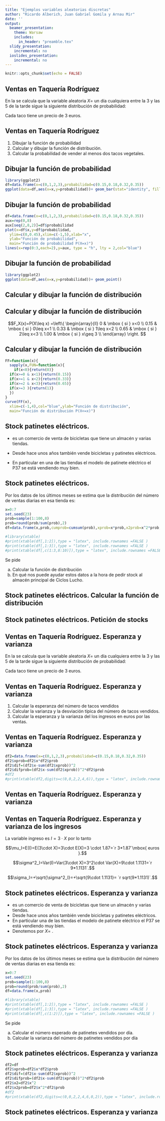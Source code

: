 ```yaml
---
title: "Ejemplos variables aleatorias discretas"
author: "Ricardo Alberich, Juan Gabriel Gomila y Arnau Mir"
date: ''
output:
  beamer_presentation: 
    theme: Warsaw
    includes: 
      in_header: "preamble.tex"
  slidy_presentation:
    incremental: no
  ioslides_presentation:
    incremental: no
---
```





```r
knitr::opts_chunk$set(echo = FALSE)
```

## Ventas  en Taquería Rodríguez

En la \red{Taquería Rodríguez} se calcula que la variable aleatoria $X$= \blue{número de tacos  vegetarianos vendidos} un día cualquiera entre la 3 y las 5  de la tarde sigue la siguiente  distribución de probabilidad:

\begin{center}
\begin{tabular}{|r|r|}
\hline
$x$ & $P_X(x)=P(X=x)$\\
\hline
$0$ & $0.15$\\
$1$ & $0.18$\\
$2$ & $0.32$\\
$3$ & $0.35$\\
\hline
\end{tabular}
\end{center}


Cada taco tiene un precio de 3 euros.

## Ventas  en Taquería Rodríguez



1. Dibujar la función de probabilidad
2. Calcular y dibujar la función de distribución.
3. Calcular la probabilidad de vender al menos dos tacos vegetales.


## Dibujar la función de probabilidad



```r
library(ggplot2)
df=data.frame(x=c(0,1,2,3),probabilidad=c(0.15,0.18,0.32,0.35))
ggplot(data=df,aes(x=x,y=probabilidad))+ geom_bar(stat="identity", fill="steelblue")
```




## Dibujar la función de probabilidad


```r
df=data.frame(x=c(0,1,2,3),probabilidad=c(0.15,0.18,0.32,0.35))
aux=rep(0,8)
aux[seq(2,8,2)]=df$probabilidad
plot(x=df$x,y=df$probabilidad,
  ylim=c(0,0.45),xlim=c(-1,5),xlab="x",
  ylab="Función de probabilidad",
  main="Función de probabilidad P(X=x)")
lines(x=rep(0:3,each=2),y=aux, type = "h", lty = 2,col="blue")
```

## Dibujar la función de probabilidad

```r
library(ggplot2)
ggplot(data=df,aes(x=x,y=probabilidad))+ geom_point()
```



## Calcular y dibujar la función de distribución


\begin{center}
\begin{tabular}{|r|r|r|}
\hline
$x$ & $P_X(x)=P(X=x)$ & $F_X(x)=P(X\leq x)$\\
\hline
$0$ & $0.15$ & $0.15$\\
$1$ & $0.18$ & $0.33$\\
$2$ & $0.32$ & $0.65$\\
$3$ & $0.35$ & $1.00$\\
\hline
\end{tabular}
\end{center}



## Calcular y dibujar la función de distribución


$$F_X(x)=P(X\leq x) =\left\{
\begin{array}{ll}
0 & \mbox { si } x<0 \\
0.15 & \mbox { si } 0\leq x<1  \\
0.33 & \mbox { si } 1\leq x<2  \\
0.65 & \mbox { si } 2\leq x<3  \\
1.00 & \mbox { si }  x\geq 3  \\
\end{array}
\right.
$$


## Calcular y dibujar la función de distribución


```r
FF=function(x){
  sapply(x,FUN=function(x){
    if(x<0){return(0)}
  if(x>=0 & x<1){return(0.15)}
  if(x>=1 & x<2){return(0.33)}
  if(x>=2 & x<3){return(0.65)}
  if(x>=3 ){return(1)}
  })
}
curve(FF(x),
  xlim=c(-1,4),col="blue",ylab="Función de distribución",
  main="Función de distribución P(X<=x)")
```


##  Stock patinetes eléctricos.


* \red{Ciclos Lucho} es un comercio de venta de bicicletas que  tiene un almacén y varias tiendas. 

* Desde hace unos años también vende bicicletas y patinetes eléctricos. 
* En particular  en una de las tiendas el  modelo de patinete eléctrico el P37 se está vendiendo muy bien.

##  Stock patinetes eléctricos.


Por los datos de los últimos meses se estima que la distribución del número de ventas diarias  en esa tienda es:

```r
x=0:7
set.seed(23)
prob=sample(1:100,8)
prob=round(prob/sum(prob),2)
df=data.frame(x,prob,cumprob=cumsum(prob),xprob=x*prob,x2prob=x^2*prob,dif2=(x-mean(x)^2),dif2prob=(x-mean(x)^2)*prob,mayor=1-cumsum(prob),pc=cumsum(prob)*100,mayotpc=100-cumsum(prob)*100)

#library(xtable)
#print(xtable(df[,1:2]),type = "latex", include.rownames =FALSE )
#print(xtable(df[,1:3]),type = "latex", include.rownames =FALSE )
#print(xtable(df[,c(1:3,8:10)]),type = "latex", include.rownames =FALSE )

```


\begin{table}[ht]
\centering
\begin{tabular}{|r|r|}
  \hline
$x$ & $P_X(x)=P(X=x)$ \\ 
  \hline
  0 & 0.09 \\ 
    1 & 0.09 \\ 
    2 & 0.23 \\ 
    3 & 0.14 \\ 
    4 & 0.14 \\ 
    5 & 0.11 \\ 
    6 & 0.15 \\ 
    7 & 0.05 \\ 
   \hline
\end{tabular}
\end{table}



Se pide 

a. Calcular la función de distribución
b. En qué nos puede ayudar estos datos a la hora de pedir stock al almacén principal de Ciclos Lucho.


## Stock patinetes eléctricos. Calcular la función de distribución

\begin{table}[ht]
\centering
\begin{tabular}{|r|rr|}
  \hline
$x$ & $P_X(x)$  & $F_X(x)$ \\ 
  \hline
  0 & 0.09 & 0.09 \\ 
    1 & 0.09 & 0.18 \\ 
    2 & 0.23 & 0.41 \\ 
    3 & 0.14 & 0.55 \\ 
    4 & 0.14 & 0.69 \\ 
    5 & 0.11 & 0.80 \\ 
    6 & 0.15 & 0.95 \\ 
    7 & 0.05 & 1.00 \\ 
   \hline
\end{tabular}
\end{table}



## Stock patinetes eléctricos. Petición de stocks

\begin{table}[ht]
\centering
\begin{tabular}{|r|rrrrr|}
  \hline
$x$ & $P_x(x)$  & $F_X(x)$  & $P(X> x)$ & $F_X(x)$ \% & $P(X> x)$ \% \\ 
  \hline
  0 & 0.09 & 0.09 & 0.91 & 9.00 & 91.00 \\ 
    1 & 0.09 & 0.18 & 0.82 & 18.00 & 82.00 \\ 
    2 & 0.23 & 0.41 & 0.59 & 41.00 & 59.00 \\ 
    3 & 0.14 & 0.55 & 0.45 & 55.00 & 45.00 \\ 
    4 & 0.14 & 0.69 & 0.31 & 69.00 & 31.00 \\ 
    5 & 0.11 & 0.80 & 0.20 & 80.00 & 20.00 \\ 
    6 & 0.15 & 0.95 & 0.05 & 95.00 & 5.00 \\ 
    7 & 0.05 & 1.00 & 0.00 & 100.00 & 0.00 \\ 
   \hline
\end{tabular}
\end{table}




## Ventas en Taquería Rodríguez. Esperanza y varianza

En la \red{Taquería Rodríguez} se calcula que la variable aleatoria $X$= \blue{número de tacos  vegetarianos vendidos} un día cualquiera entre la 3 y las 5  de la tarde sigue la siguiente  distribución de probabilidad:

\begin{center}
\begin{tabular}{|r|r|}
\hline
$x$ & $P_X(x)=P(X=x)$\\
\hline
$0$ & $0.15$\\
$1$ & $0.18$\\
$2$ & $0.32$\\
$3$ & $0.35$\\
\hline
\end{tabular}
\end{center}


Cada taco tiene un precio de 3 euros.

##  Ventas en Taquería Rodríguez. Esperanza y varianza



1. Calcular la esperanza del número de tacos vendidos
2. Calcular la varianza y la desviación típica del número de tacos vendidos.
3. Calcular la esperanza y la varianza del  los ingresos en euros por las ventas.



##  Ventas en Taquería Rodríguez. Esperanza y varianza


```r
df2=data.frame(x=c(0,1,2,3),probabilidad=c(0.15,0.18,0.32,0.35))
df2$xprob=df2$x*df2$prob
df2$dif=(df2$x-sum(df2$xprob))^2
df2$difprob=(df2$x-sum(df2$xprob))^2*df2$prob
#df2
#print(xtable(df2,digits=c(0,0,2,2,4,6)),type = "latex", include.rownames =FALSE )
```



\begin{table}[ht]
\centering
\begin{tabular}{|r|rrrc|}
  \hline
$x$ & $P_X(x)$ & $x\cdot P_X(x)$ & $(x-\mu)^2$ & $(x-\mu)^2\cdot P_X(x)$ \\ 
  \hline
  0 & 0.15 & 0.00 & 3.4969 & 0.524535 \\ 
  1 & 0.18 & 0.18 & 0.7569 & 0.136242 \\ 
  2 & 0.32 & 0.64 & 0.0169 & 0.005408 \\ 
  3 & 0.35 & 1.05 & 1.2769 & 0.446915 \\ 
   \hline
   Suma & 1 & $\mu=1.87$ &  & $\sigma^2=1.1131$ \\ \hline
\end{tabular}
\end{table}




\begin{eqnarray*}
\mu&=&E(X)=\sum_{x=0}^3 x\cdot P_X(x)= 0\cdot 0.15+1\cdot 0.18+ 2\cdot 0.32+ 3\cdot 0.35\\
 &=& 0.18+0.64+1.05=1.87.
\end{eqnarray*}


##  Ventas en Taquería Rodríguez. Esperanza y varianza

\begin{eqnarray*}
\sigma^2&=&Var(X)=\sum_{x=0}^3 (x-\mu)^2\cdot P_X(x)\\
&=& (0-1.87)^2\cdot 0.15+(1-1.87)^2\cdot 0.18+ (2-1.87)^2\cdot 0.32\\ & & + (3-1.87)^2\cdot 0.35\\
&=& 3.4969\cdot 0.15+0.7569\cdot 0.18+0.0169\cdot 0.32+ 1.2769 \cdot 0.35\\
&=& 0.524535+0.136242+0.005408+ 0.446915 =1.1131.
\end{eqnarray*}

 
##  Ventas en Taquería Rodríguez. Esperanza y varianza de los ingresos


La variable ingreso es $I=3\cdot X$ por lo tanto 


$$\mu_I=E(I)=E(3\cdot X)=3\cdot E(X)=3 \cdot 1.87=`r 3*1.87`\mbox{ euros }.$$


$$\sigma^2_I=Var(I)=Var(3\cdot X)=3^2\cdot Var(X)=9\cdot 1.1131=`r 9*1.1131`.$$
 
 $$\sigma_I=+\sqrt{\sigma^2_I}=+\sqrt{9\cdot 1.1131}= `r sqrt(9*1.1131)`.$$
 
 
##  Stock patinetes eléctricos. Esperanza y varianza


* \red{Ciclos Lucho} es un comercio de venta de bicicletas que  tiene un almacén y varias tiendas. 
* Desde hace unos años también vende bicicletas y patinetes eléctricos. 
* En particular  una de las tiendas el  modelo de patinete eléctrico el P37 se está vendiendo muy bien.
* Denotemos por $X$= \blue{Número de patinentes P37 vendidos en un día}.

##  Stock patinetes eléctricos. Esperanza y varianza


Por los datos de los últimos meses se estima que la distribución del número de ventas diarias  en esa tienda es:

```r
x=0:7
set.seed(23)
prob=sample(1:100,8)
prob=round(prob/sum(prob),2)
df=data.frame(x,prob)

#library(xtable)
#print(xtable(df[,1:2]),type = "latex", include.rownames =FALSE )
#print(xtable(df[,1:3]),type = "latex", include.rownames =FALSE )
#print(xtable(df[,c(1:2)]),type = "latex", include.rownames =FALSE )

```


\begin{table}[ht]
\centering
\begin{tabular}{|r|r|}
  \hline
$x$ & $P_X(x)=P(X=x)$ \\ 
  \hline
  0 & 0.09 \\ 
    1 & 0.09 \\ 
    2 & 0.23 \\ 
    3 & 0.14 \\ 
    4 & 0.14 \\ 
    5 & 0.11 \\ 
    6 & 0.15 \\ 
    7 & 0.05 \\ 
   \hline
\end{tabular}
\end{table}



Se pide 

a. Calcular  el número esperado de patinetes vendidos por día.
b. Calcular la varianza del número de patinetes vendidos por día


##  Stock patinetes eléctricos. Esperanza y varianza

```r
df2=df
df2$xprob=df2$x*df2$prob
df2$dif=(df2$x-sum(df2$xprob))^2
df2$difprob=(df2$x-sum(df2$xprob))^2*df2$prob
df2$x2=df2$x^2
df2$x2prob=df2$x^2*df2$prob
#df2
#print(xtable(df2,digits=c(0,0,2,2,4,6,0,2)),type = "latex", include.rownames =FALSE )
```

\scriptsize
\begin{table}[ht]
\centering
\begin{tabular}{|r|rrrrrr}
  \hline
$x$ & $P_X(x)$ & $x\cdot P_X(x)$  & $(x-\mu)^2$ & $(x-\mu)^2\cdot P_X(x)$ & $x^2$ & $x^2\cdot P_X(x)$ \\ 
  \hline
0 & 0.09 & 0.00 & 11.0889 & 0.998001 & 0 & 0.00 \\ 
  1 & 0.09 & 0.09 & 5.4289 & 0.488601 & 1 & 0.09 \\ 
  2 & 0.23 & 0.46 & 1.7689 & 0.406847 & 4 & 0.92 \\ 
  3 & 0.14 & 0.42 & 0.1089 & 0.015246 & 9 & 1.26 \\ 
  4 & 0.14 & 0.56 & 0.4489 & 0.062846 & 16 & 2.24 \\ 
  5 & 0.11 & 0.55 & 2.7889 & 0.306779 & 25 & 2.75 \\ 
  6 & 0.15 & 0.90 & 7.1289 & 1.069335 & 36 & 5.40 \\ 
  7 & 0.05 & 0.35 & 13.4689 & 0.673445 & 49 & 2.45 \\ 
   \hline
Suma & 1 & $\mu=3.3300$ &  & $\sigma^2=4.0211$  & & $E(X^2)=15.1100$ \\ \hline
\end{tabular}
\end{table}
\normalsize


##  Stock patinetes eléctricos. Esperanza y varianza



\begin{eqnarray*}
\sigma_X^2&=&Var(X)=E((X-\mu)^2)=4.0211.\\
\\
\sigma_X^2&=&Var(X)=E(X^2)-\mu^2=15.1100-3.3300^2\\ \qquad & =& 15.1100-`r 3.3300^2`=
`r 15.1100- 3.3300^2`.\\
\\
\sigma_X &=& +\sqrt{\sigma_X^2}=+\sqrt{4.0211}= `r sqrt(4.0211)`.
\end{eqnarray*}

